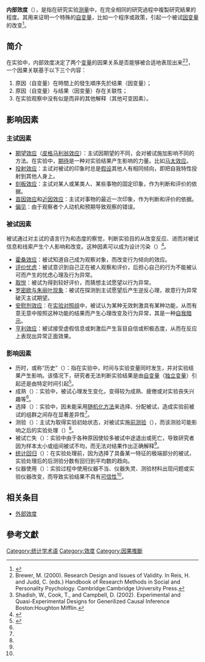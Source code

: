 '''内部效度'''（{{lang|en|Internal Validity}}），是指在研究实验[[测量|测量]]中，在完全相同的研究過程中複製研究結果的程度。其用来证明一个特殊的[[自变量|自变量]]，比如一个程序或政策，引起一个被试[[因变量|因变量]]的改变<ref>{{cite book | language = en | author = Elizabethann O' Sullivan | coauthors = Cary R. Rassel | title = Research Methods for Public Administratiors | url =https://archive.org/details/researchmethodsf03edosul_n0o1| date = 1999 | location =  | publisher = Addison Wesley Longman | id = 3rd | isbn = 0801318505 | pages = [https://archive.org/details/researchmethodsf03edosul_n0o1/page/56 56] }}</ref>。

== 简介 ==
在实验中，内部效度决定了两个[[变量|变量]]的因果关系是否能够被合适地表现出来<ref> Brewer, M. (2000). Research Design and Issues of Validity. In Reis, H. and Judd, C. (eds.) Handbook of Research Methods in Social and Personality Psychology. Cambridge:Cambridge University Press.</ref><ref> Shadish, W., Cook, T., and Campbell, D. (2002). Experimental and Quasi-Experimental Designs for Generilized Causal Inference Boston:Houghton Mifflin.</ref>，一个因果关联基于以下三个内容：
# 原因（自变量）在時間上的發生順序先於结果（因变量）；
# 原因（自变量）与结果（因变量）存在关联性；
# 在实验观察中没有似是而非的其他解释（其他可变因素）。

== 影响因素 ==
===主试因素===
*[[期望效应|期望效应]]（[[皮格马利翁效应|皮格马利翁效应]]）：主试因期望的不同，会对被试施加影响不同的方法。在实验中，[[期待|期待]]是一种对实验结果产生影响的力量。比如[[马太效应|马太效应]]。
*[[投射效应|投射效应]]：主试对被试的印象时总是[[假设|假设]]其他人有相同倾向，即把自我特性投射到其他人身上。
*[[刻板效应|刻板效应]]：主试对某人或某类人、某些事物的固定印象，作为判断和评价的依据。
*[[首因效应|首因效应]]和[[近因效应|近因效应]]：主试对事物的最近一次印象，作为判断和评价的依据。
*[[偏见|偏见]]：由于观察者个人动机和预期导致观察的错误。

===被试因素===
被试通过对主试的语言行为和态度的察觉，判断实验目的从改变反应、进而对被试信息和线索产生个人影响和改变。这种因素可以成为设计污染（{{lang|en|Design Contamination}}）<ref>{{cite book | language = en | author = Elizabethann O' Sullivan | coauthors = Cary R. Rassel | title = Research Methods for Public Administratiors | url =https://archive.org/details/researchmethodsf03edosul_n0o1| date = 1999 | location =  | publisher = Addison Wesley Longman | id = 3rd | isbn = 0801318505 | pages = [https://archive.org/details/researchmethodsf03edosul_n0o1/page/58 58] }}</ref>。
*[[霍桑效应|霍桑效应]]：被试知道自己成为观察对象，而改变行为倾向的效应。
*[[评价忧虑|评价忧虑]]：被试意识到自己正在被人观察和评价，后担心自己的行为不能被认可而产生的忧虑心理及行为异常。
*[[取悦|取悦]]：被试为得到较好评价，而猜想主试愿望以行为异常。
*[[罗密欧与朱丽叶现象|罗密欧与朱丽叶现象]]：被试在探测到主试愿望后产生逆反心理，故意行为异常破灭主试期望。
*[[安慰剂效应|安慰剂效应]]：在[[实验对照组|实验对照组]]中，被试认为某种无效刺激具有某种功能，从而有意无意中按照这种功能的结果而产生心理改变及行为异常，其是一种[[自我暗示|自我暗示]]。
*[[亨利效应|亨利效应]]：被试接受虚假信息或刺激后产生盲目自信或积极态度，从而在反应上表现出异常正面效果。

===影响因素===
*历时，或称“历史”（{{lang|en|history}}）：指在实验中，时间与实验变量同时发生，并对实验结果产生影响。该情况下，研究者无法判断实验结果是由[[自变量|自变量]]（[[独立变量|独立变量]]）引起还是由特定时间引起<ref name="A" >{{cite book | language = en | author = Elizabethann O' Sullivan | coauthors = Cary R. Rassel | title = Research Methods for Public Administratiors | url =https://archive.org/details/researchmethodsf03edosul_n0o1| date = 1999 | location =  | publisher = Addison Wesley Longman | id = 3rd | isbn = 0801318505 | pages = [https://archive.org/details/researchmethodsf03edosul_n0o1/page/57 57] }}</ref>。
*成熟（{{lang|en|Maturation}}）：实验中，被试心理发生变化，变得较为成熟、疲倦或对实验丧失兴趣等<ref name="A" />。
*选择（{{lang|en|Selection}}）：实验中，因未能采用[[抽样|随机化方法]]来选择、分配被试，造成实验前被试的组群之间存在显著差异性<ref name="A" />。
*测验（{{lang|en|Testing}}）：主试为取得实验初始状态，对被试实施[[前测验|前测验]]（{{lang|en|Pre-Test}}），而该测验可能影响之后的实验处理（{{lang|en|Post-Test}}）<ref name="A" />。
*被试亡失（{{lang|en|Experimental Mortality}}）：实验中由于各种原因使较多被试中途退出或死亡，导致研究者因为样本太小或组间被试不均，而无法对结果作出正确解释<ref name="A" />。
*[[统计回归|统计回归]]（{{lang|en|Statistical regression}}）：在实验处理前，因为选择了具备某一特征的极端部分的被试，实验处理后的后测验分数有回归到平均数的趋向。
*仪器使用（{{lang|en|Instrumentation}}）：实验过程中使用仪器不当、仪器失灵、测验材料出现问题或实验仪器改变，而导致实验结果不具有[[可信性|可信性]]<ref name="A" />。

== 相关条目 ==
*[[外部效度|外部效度]]

==參考文獻==
<div class="references-small">
<references />
</div>

[[Category:统计学术语|Category:统计学术语]]
[[Category:效度|Category:效度]]
[[Category:因果推斷|Category:因果推斷]]